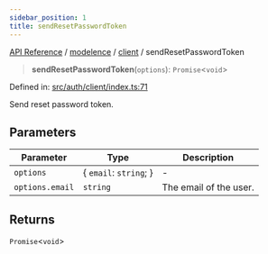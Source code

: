 ```yaml
---
sidebar_position: 1
title: sendResetPasswordToken
---
```


[API Reference](/api-reference/modelence/client/functions/../../../index) / [modelence](/api-reference/modelence/client/functions/../../index) / [client](/api-reference/modelence/client/functions/../index) / sendResetPasswordToken

> **sendResetPasswordToken**(`options`): `Promise`\<`void`\>

Defined in: [src/auth/client/index.ts:71](https://github.com/modelence/modelence/blob/656d4e4c01b88903ac6c14e3993c6fa92ee12257/packages/modelence/src/auth/client/index.ts#L71)

Send reset password token.

## Parameters

| Parameter | Type | Description |
| ------ | ------ | ------ |
| `options` | \{ `email`: `string`; \} | - |
| `options.email` | `string` | The email of the user. |

## Returns

`Promise`\<`void`\>
